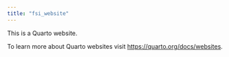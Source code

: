 ```yaml
---
title: "fsi_website"
---
```


This is a Quarto website.

To learn more about Quarto websites visit <https://quarto.org/docs/websites>.

